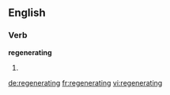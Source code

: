 ==English==

===Verb===
'''regenerating'''
# {{present participle of|regenerate}}

[[de:regenerating]]
[[fr:regenerating]]
[[vi:regenerating]]
